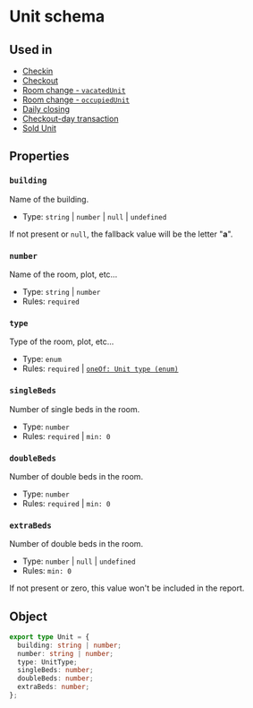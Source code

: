 
# Unit schema

## Used in
- [Checkin](/schemas/ntak/checkin#occupiedunit)
- [Checkout](/schemas/ntak/checkout#vacatedunit)
- [Room change - `vacatedUnit`](/schemas/ntak/room-change#vacatedunit)
- [Room change - `occupiedUnit`](/schemas/ntak/room-change#occupiedunit)
- [Daily closing](/schemas/ntak/daily-closing#oosunits)
- [Checkout-day transaction](/schemas/ntak/segments/checkout-day-transaction#unit)
- [Sold Unit](/schemas/ntak/segments/sold-unit#unit)

## Properties
### `building`
Name of the building.
- Type: `string` | `number` | `null` | `undefined`

<Callout type="info">If not present or `null`, the fallback value will be the letter "**a**".</Callout>

### `number`
Name of the room, plot, etc...
- Type: `string` | `number`
- Rules: `required`

### `type`
Type of the room, plot, etc...
- Type: `enum`
- Rules: `required` | [`oneOf: Unit type (enum)`](/schemas/ntak/enums/unit-type)

### `singleBeds`
Number of single beds in the room.
- Type: `number`
- Rules: `required` | `min: 0`

### `doubleBeds`
Number of double beds in the room.
- Type: `number`
- Rules: `required` | `min: 0`

### `extraBeds`
Number of double beds in the room.
- Type: `number` | `null` | `undefined`
- Rules: `min: 0`

<Callout type="info">If not present or zero, this value won't be included in the report.</Callout>

## Object
```ts
export type Unit = {
  building: string | number;
  number: string | number;
  type: UnitType;
  singleBeds: number;
  doubleBeds: number;
  extraBeds: number;
};
```